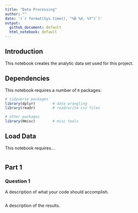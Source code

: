 ```yaml
---
title: "Data Processing"
author: ""
date: '(`r format(Sys.time(), "%B %d, %Y")`)'
output: 
  github_document: default
  html_notebook: default 
---
```


## Introduction
This notebook creates the analytic data set used for this project.

## Dependencies
This notebook requires a number of `R` packages:

```r
# tidyverse packages
library(dplyr)        # data wrangling
library(readr)        # read/write csv files

# other packages
library(Hmisc)        # misc tools
```

## Load Data
This notebook requires...

```r

```

## Part 1
### Question 1
A description of what your code should accomplish.

```r

```

A description of the results.
